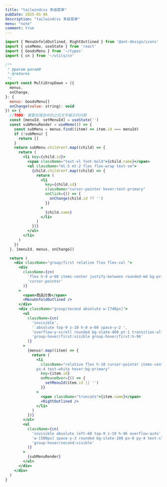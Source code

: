 ```yaml
---
title: "tailwindcss 多级菜单"
pubDate: 2025-01-06
description: "tailwindcss 多级菜单"
menu: "note"
comment: true
---
```


```jsx
import { MenuUnfoldOutlined, RightOutlined } from '@ant-design/icons'
import { useMemo, useState } from 'react'
import { GoodsMenu } from '~/types'
import { cn } from '~/utils/cn'

/**
 * @param param0
 * @returns
 */
export const MultiDropDown = ({
  menus,
  onChange,
}: {
  menus: GoodsMenu[]
  onChange(value: string): void
}) => {
  //TODO: 需要处理选中的之后文字展示的问题
  const [menuId, setMenuId] = useState('')
  const subMenuRender = useMemo(() => {
    const subMenu = menus.find((item) => item.id === menuId)
    if (!subMenu) {
      return []
    }
    return subMenu.children?.map((child) => {
      return (
        <li key={child.id}>
          <span className="text-xl font-bold">{child.name}</span>
          <ul className="ml-5 mt-2 flex flex-wrap text-sm">
            {child.children?.map((child) => {
              return (
                <li
                  key={child.id}
                  className="cursor-pointer hover:text-primary"
                  onClick={() => {
                    onChange(child.id ?? '')
                  }}
                >
                  {child.name}
                </li>
              )
            })}
          </ul>
        </li>
      )
    })
  }, [menuId, menus, onChange])

  return (
    <div className="group/first relative flex flex-col ">
      <div
        className={cn(
          'flex h-9 w-60 items-center justify-between rounded-md bg-primary px-4 text-gray-100',
          'cursor-pointer'
        )}
      >
        <span>商品分类</span>
        <MenuUnfoldOutlined />
      </div>
      <div className="group/second absolute w-[740px]">
        <ul
          className={cn(
            'invisible',
            ' absolute top-9 z-10 h-0 w-60 space-y-2 ',
            'overflow-y-scroll rounded bg-slate-400 pt-1 transition-all',
            'group-hover/first:visible group-hover/first:h-96'
          )}
        >
          {menus?.map((item) => {
            return (
              <li
                className="relative flex h-10 cursor-pointer items-center justify-between
              px-4 text-white hover:bg-primary"
                key={item.id}
                onMouseOver={() => {
                  setMenuId(item.id || '')
                }}
              >
                <span className="truncate">{item.name}</span>
                <RightOutlined />
              </li>
            )
          })}
        </ul>
        <ul
          className={cn(
            'invisible absolute left-60 top-9 z-10 h-96 overflow-auto',
            'w-[500px] space-y-3 rounded bg-slate-100 px-8 py-4 text-slate-900',
            'group-hover/second:visible'
          )}
        >
          {subMenuRender}
        </ul>
      </div>
    </div>
  )
}

```